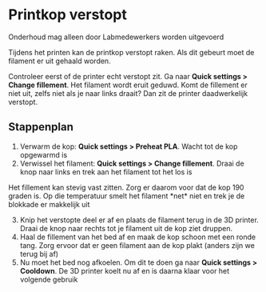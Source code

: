 
# Printkop verstopt

<Callout type="warning" emoji="👩‍🔧">
  Onderhoud mag alleen door Labmedewerkers worden uitgevoerd
</Callout>

Tijdens het printen kan de printkop verstopt raken. Als dit gebeurt moet de filament er uit gehaald worden.

Controleer eerst of de printer echt verstopt zit. Ga naar **Quick settings > Change fillement**. Het filament wordt eruit geduwd. Komt de fillement er niet uit, zelfs niet als je naar links draait? Dan zit de printer daadwerkelijk verstopt.

## Stappenplan

1. Verwarm de kop: **Quick settings > Preheat PLA**. Wacht tot de kop opgewarmd is
2. Verwissel het filament: **Quick settings > Change fillement**. Draai de knop naar links en trek aan het filament tot het los is

<Callout type="info">
  Het fillement kan stevig vast zitten. Zorg er daarom voor dat de kop 190
  graden is. Op die temperatuur smelt het filament *net* niet en trek je de
  blokkade er makkelijk uit
</Callout>

3. Knip het verstopte deel er af en plaats de filament terug in de 3D printer. Draai de knop naar rechts tot je filament uit de kop ziet druppen.
4. Haal de fillement van het bed af en maak de kop schoon met een ronde tang. Zorg ervoor dat er geen filament aan de kop plakt (anders zijn we terug bij af)
5. Nu moet het bed nog afkoelen. Om dit te doen ga naar **Quick settings > Cooldown**. De 3D printer koelt nu af en is daarna klaar voor het volgende gebruik
